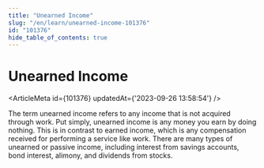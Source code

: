 ```yaml
---
title: "Unearned Income"
slug: "/en/learn/unearned-income-101376"
id: "101376"
hide_table_of_contents: true
---
```



# Unearned Income

<ArticleMeta id={101376} updatedAt={'2023-09-26 13:58:54'} />
<div className='border-solid border-b border-t-0 my-4 border-[var(--ifm-color-gray-300)]' />

The term unearned income refers to any income that is not acquired through work. Put simply, unearned income is any money you earn by doing nothing. This is in contrast to earned income, which is any compensation received for performing a service like work. There are many types of unearned or passive income, including interest from savings accounts, bond interest, alimony, and dividends from stocks.
